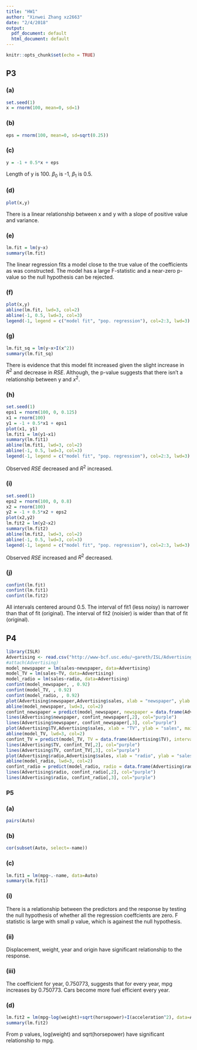 ```yaml
---
title: "HW1"
author: "Xinwei Zhang xz2663"
date: "2/4/2018"
output:
  pdf_document: default
  html_document: default
---
```


```r
knitr::opts_chunk$set(echo = TRUE)
```

## P3
### (a)

```r
set.seed(1)
x = rnorm(100, mean=0, sd=1)
```

### (b)
```r
eps = rnorm(100, mean=0, sd=sqrt(0.25))
```

### (c)
```r
y = -1 + 0.5*x + eps
```
Length of y is 100. $\beta_0$ is -1, $\beta_1$ is 0.5.

### (d)
```r
plot(x,y)
```

There is a linear relationship between x and y with a slope of positive value and variance.

### (e)
```r
lm.fit = lm(y~x)
summary(lm.fit)
```

The linear regression fits a model close to the true value of the coefficients as was constructed. The model has a large F-statistic and a near-zero p-value so the null hypothesis can be rejected.

### (f)
```r
plot(x,y)
abline(lm.fit, lwd=3, col=2)
abline(-1, 0.5, lwd=3, col=3)
legend(-1, legend = c("model fit", "pop. regression"), col=2:3, lwd=3)
```

### (g)
```r
lm.fit_sq = lm(y~x+I(x^2))
summary(lm.fit_sq)
```

There is evidence that this model fit increased given the slight increase in $R^2$ and decrease in $RSE$. Although, the p-value suggests that there isn't a relationship between y and $x^2$.

### (h)
```r
set.seed(1)
eps1 = rnorm(100, 0, 0.125)
x1 = rnorm(100)
y1 = -1 + 0.5*x1 + eps1
plot(x1, y1)
lm.fit1 = lm(y1~x1)
summary(lm.fit1)
abline(lm.fit1, lwd=3, col=2)
abline(-1, 0.5, lwd=3, col=3)
legend(-1, legend = c("model fit", "pop. regression"), col=2:3, lwd=3)
```

Observed $RSE$ decreased and $R^2$ increased.

### (i)
```r
set.seed(1)
eps2 = rnorm(100, 0, 0.8)
x2 = rnorm(100)
y2 = -1 + 0.5*x2 + eps2
plot(x2,y2)
lm.fit2 = lm(y2~x2)
summary(lm.fit2)
abline(lm.fit2, lwd=3, col=2)
abline(-1, 0.5, lwd=3, col=3)
legend(-1, legend = c("model fit", "pop. regression"), col=2:3, lwd=3)
```

Observed $RSE$ increased and $R^2$ decreased.

### (j)
```r
confint(lm.fit)
confint(lm.fit1)
confint(lm.fit2)
```

All intervals centered around 0.5. The interval of fit1 (less noisy) is narrower than that of fit (original). The interval of fit2 (noisier) is wider than that of fit (original).

## P4
```r
library(ISLR)
Advertising <- read.csv("http://www-bcf.usc.edu/~gareth/ISL/Advertising.csv",header=T,na.string=',')
#attach(Advertising)
model_newspaper = lm(sales~newspaper, data=Advertising)
model_TV = lm(sales~TV, data=Advertising)
model_radio = lm(sales~radio, data=Advertising)
confint(model_newspaper, , 0.92)
confint(model_TV, , 0.92)
confint(model_radio, , 0.92)
plot(Advertising$newspaper,Advertising$sales, xlab = "newspaper", ylab = "sales", main = "sales versus newspaper")
abline(model_newspaper, lwd=3, col=2)
confint_newspaper = predict(model_newspaper, newspaper = data.frame(Advertising$newspaper), interval = "confidence", level=0.92)
lines(Advertising$newspaper, confint_newspaper[,2], col="purple")
lines(Advertising$newspaper, confint_newspaper[,3], col="purple")
plot(Advertising$TV,Advertising$sales, xlab = "TV", ylab = "sales", main = "sales versus TV")
abline(model_TV, lwd=3, col=2)
confint_TV = predict(model_TV, TV = data.frame(Advertising$TV), interval = "confidence", level=0.92)
lines(Advertising$TV, confint_TV[,2], col="purple")
lines(Advertising$TV, confint_TV[,3], col="purple")
plot(Advertising$radio,Advertising$sales, xlab = "radio", ylab = "sales", main = "sales versus radio")
abline(model_radio, lwd=3, col=2)
confint_radio = predict(model_radio, radio = data.frame(Advertising$radio), interval = "confidence", level=0.92)
lines(Advertising$radio, confint_radio[,2], col="purple")
lines(Advertising$radio, confint_radio[,3], col="purple")
```

### P5
### (a)
```r
pairs(Auto)
```

### (b)
```r
cor(subset(Auto, select=-name))
```

### (c)
```r
lm.fit1 = lm(mpg~.-name, data=Auto)
summary(lm.fit1)
```

### (i)
There is a relationship between the predictors and the response by testing the null hypothesis of whether all the regression coeffcients are zero. F statistic is large with small p value, which is againest the null hypothesis.

### (ii)
Displacement, weight, year and origin have significant relationship to the response.

### (iii)
The coefficient for year, 0.750773, suggests that for every year, mpg increases by 0.750773. Cars become more fuel efficient every year.

### (d)
```r
lm.fit2 = lm(mpg~log(weight)+sqrt(horsepower)+I(acceleration^2), data=Auto)
summary(lm.fit2)
```

From p values, log(weight) and sqrt(horsepower) have significant relationship to mpg. 




